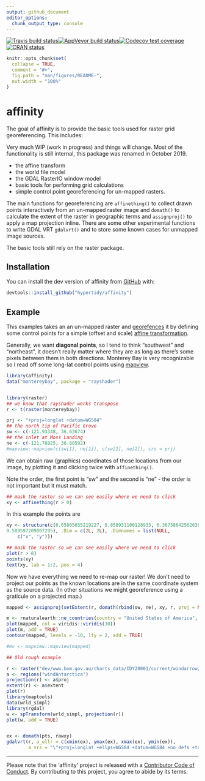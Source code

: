 ```yaml
---
output: github_document
editor_options: 
  chunk_output_type: console
---
```


<!-- README.md is generated from README.Rmd. Please edit that file -->

<!-- badges: start -->
[![Travis build status](https://travis-ci.org/hypertidy/affinity.svg?branch=master)](https://travis-ci.org/hypertidy/affinity)[![AppVeyor build status](https://ci.appveyor.com/api/projects/status/github/hypertidy/affinity?branch=master&svg=true)](https://ci.appveyor.com/project/hypertidy/affinity)[![Codecov test coverage](https://codecov.io/gh/hypertidy/affinity/branch/master/graph/badge.svg)](https://codecov.io/gh/hypertidy/affinity?branch=master)[![CRAN status](https://www.r-pkg.org/badges/version/affinity)](https://CRAN.R-project.org/package=affinity)
<!-- badges: end -->
  
  
```r
knitr::opts_chunk$set(
  collapse = TRUE,
  comment = "#>",
  fig.path = "man/figures/README-",
  out.width = "100%"
)
```
# affinity

The goal of affinity is to provide the basic tools used for raster grid georeferencing. This includes: 

Very much WIP (work in progress) and things will change. Most of the functionality is still internal, this package was renamed in October 2019. 

* the affine transform
* the world file model
* the GDAL RasterIO window model
* basic tools for performing grid calculations
* simple control point georeferencing for un-mapped rasters. 

The main functions for georeferencing are `affinething()` to collect drawn points interactively from an un-mapped raster image and `domath()` to calculate the extent of the raster in geographic terms and `assignproj()` to apply a map projection inline. There are some other experimental functions to write GDAL VRT `gdalvrt()` and to store some known cases for unmapped image sources.  


The basic tools still rely on the raster package. 

## Installation

You can install the dev version of affinity from [GitHub](https://github.com/hypertidy/affinity/) with:

``` r
devtools::install_github("hypertidy/affinity")
```

## Example

This examples takes an an un-mapped raster and [georefences](https://en.wikipedia.org/wiki/Georeferencing) it by defining some control points for a simple (offset and scale) [affine transformation](https://en.wikipedia.org/wiki/Affine_transformation). 


Generally, we want **diagonal points**, so I tend to think "southwest" and "northeast", it doesn't really matter where they are as long as there's some pixels between them in both directions. Monterey Bay is very recognizable so I read off some long-lat control points using [mapview](https://r-spatial.github.io/mapview/).

```r
library(affinity)
data("montereybay", package = "rayshader")


library(raster)
## we know that rayshader works transpose
r <- t(raster(montereybay))

prj <- "+proj=longlat +datum=WGS84"
## the north tip of Pacific Grove
sw <- c(-121.93348, 36.63674)
## the inlet at Moss Landing
ne <- c(-121.78825, 36.80592)
#mapview::mapview(c(sw[1], ne[1]), c(sw[2], ne[2]), crs = prj)
```


We can obtain raw (graphics) coordinates of those locations from our image, by plotting it and clicking twice with `affinething()`. 

Note the order, the first point is "sw" and the second is "ne" - the order is not important but it must match. 

```r
## mask the raster so we can see easily where we need to click
xy <- affinething(r > 0)
```

In this example the points are 

```r
xy <- structure(c(0.65805655219227, 0.858931100128933, 0.367586425626388, 
0.589597209007295), .Dim = c(2L, 2L), .Dimnames = list(NULL, 
    c("x", "y")))
```
```r
## mask the raster so we can see easily where we need to click
plot(r > 0)
points(xy)
text(xy, lab = 1:2, pos = 4)
```

Now we have everything we need to re-map our raster! We don't need to project our points as the known locations are in the same
coordinate system as the source data. (In other situations we might georeference using a graticule on a projected map.)

```r
mapped <- assignproj(setExtent(r, domath(rbind(sw, ne), xy, r, proj = NULL)), prj)

m <- rnaturalearth::ne_countries(country = "United States of America", scale = 10)
plot(mapped, col = viridis::viridis(30))
plot(m, add = TRUE)
contour(mapped, levels = -10, lty = 2, add = TRUE)

#mv <- mapview::mapview(mapped)

```




```r
## Old rough example

r <- raster("dev/www.bom.gov.au/charts_data/IDY20001/current/windarrow/10m/2015-12-21/IDY20001.windarrow-10m.066.png")
a <- regions("windAntarctica")
projection(r) <- a$proj
extent(r) <- a$extent
plot(r)
library(maptools)
data(wrld_simpl)
library(rgdal)
w <- spTransform(wrld_simpl, projection(r))
plot(w, add = TRUE)


ex <- domath(pts, rawxy)
gdalvrt(r, a_ullr = c(xmin(ex), ymax(ex), xmax(ex), ymin(ex)),
        a_srs = "\"+proj=longlat +ellps=WGS84 +datum=WGS84 +no_defs +towgs84=0,0,0\"")


```

---

Please note that the 'affinity' project is released with a [Contributor Code of Conduct](https://github.com/hypertidy/affinity/blob/master/CODE_OF_CONDUCT.md). By contributing to this project, you agree to abide by its terms.
